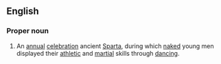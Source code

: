 ==English==
===Proper noun===
{{wikipedia}}
{{en-proper noun}}
# An [[annual]] [[celebration]] ancient [[Sparta]], during which [[naked]] young men displayed their [[athletic]] and [[martial]] skills through [[dancing]].